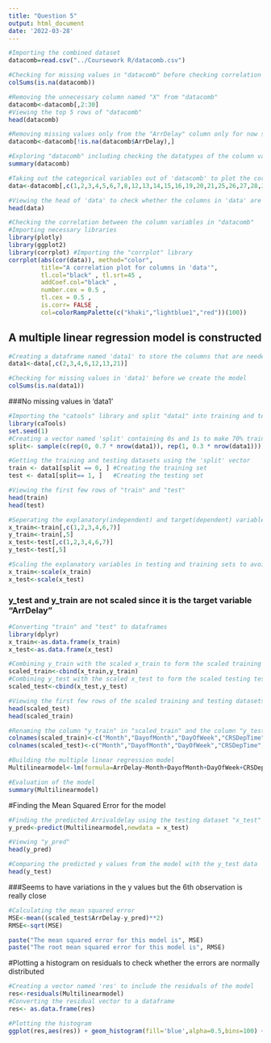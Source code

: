 ---
title: "Question 5"
output: html_document
date: '2022-03-28'
---

```{r}
#Importing the combined dataset
datacomb=read.csv("../Coursework R/datacomb.csv")
```

```{r}
#Checking for missing values in "datacomb" before checking correlation and finding a model
colSums(is.na(datacomb))
```

```{r}
#Removing the unnecessary column named "X" from "datacomb"
datacomb<-datacomb[,2:30]
#Viewing the top 5 rows of "datacomb"
head(datacomb)
```

```{r}
#Removing missing values only from the "ArrDelay" column only for now since the dependent variable of the model is going to be ArrDelay 
datacomb<-datacomb[!is.na(datacomb$ArrDelay),]
```

```{r}
#Exploring "datacomb" including checking the datatypes of the column variables
summary(datacomb)
```

```{r}
#Taking out the categorical variables out of 'datacomb' to plot the correlation plot
data<-datacomb[,c(1,2,3,4,5,6,7,8,12,13,14,15,16,19,20,21,25,26,27,28,29)]
```

```{r}
#Viewing the head of 'data' to check whether the columns in 'data' are numerical variables
head(data)
```

```{r}
#Checking the correlation between the column variables in "datacomb"
#Importing necessary libraries
library(plotly)
library(ggplot2)
library(corrplot) #Importing the "corrplot" library
corrplot(abs(cor(data)), method="color",
         title="A correlation plot for columns in 'data'",
         tl.col="black" , tl.srt=45 ,
         addCoef.col="black" ,
         number.cex = 0.5 ,
         tl.cex = 0.5 ,
         is.corr= FALSE ,
         col=colorRampPalette(c("khaki","lightblue1","red"))(100))
```

## A multiple linear regression model is constructed

```{r}
#Creating a dataframe named 'data1' to store the columns that are needed for the regression model
data1<-data[,c(2,3,4,6,12,13,21)]
```

```{r}
#Checking for missing values in 'data1' before we create the model
colSums(is.na(data1))
```

###No missing values in 'data1'

```{r}
#Importing the "catools" library and split "data1" into training and testing datasets
library(caTools)
set.seed(1)
#Creating a vector named 'split' containing 0s and 1s to make 70% training and 30% testing sets
split<- sample(c(rep(0, 0.7 * nrow(data1)), rep(1, 0.3 * nrow(data1))))
```

```{r}
#Getting the training and testing datasets using the 'split' vector
train <- data1[split == 0, ] #Creating the training set
test <- data1[split== 1, ]   #Creating the testing set
```

```{r}
#Viewing the first few rows of "train" and "test"
head(train)
head(test)
```

```{r}
#Seperating the explanatory(independent) and target(dependent) variables from the training and testing datasets
x_train<-train[,c(1,2,3,4,6,7)]
y_train<-train[,5]
x_test<-test[,c(1,2,3,4,6,7)]
y_test<-test[,5]
```

```{r}
#Scaling the explanatory variables in testing and training sets to avoid multicollinearity
x_train<-scale(x_train)
x_test<-scale(x_test)
```
### y_test and y_train are not scaled since it is the target variable "ArrDelay"

```{r}
#Converting "train" and "test" to dataframes
library(dplyr)
x_train<-as.data.frame(x_train)
x_test<-as.data.frame(x_test)
```

```{r}
#Combining y_train with the scaled x_train to form the scaled training set
scaled_train<-cbind(x_train,y_train)
#Combining y_test with the scaled x_test to form the scaled testing test
scaled_test<-cbind(x_test,y_test)
```

```{r}
#Viewing the first few rows of the scaled training and testing datasets
head(scaled_test)
head(scaled_train)
```

```{r}
#Renaming the column "y_train" in "scaled_train" and the column "y_test" in "scaled_test" to "ArrDelay"
colnames(scaled_train)<-c("Month","DayofMonth","DayOfWeek","CRSDepTime","DepDelay","LateAircraftDelay","ArrDelay")
colnames(scaled_test)<-c("Month","DayofMonth","DayOfWeek","CRSDepTime","DepDelay","LateAircraftDelay","ArrDelay")
```

```{r}
#Building the multiple linear regression model
Multilinearmodel<-lm(formula=ArrDelay~Month+DayofMonth+DayOfWeek+CRSDepTime+DepDelay+LateAircraftDelay, data = scaled_train)
```

```{r}
#Evaluation of the model
summary(Multilinearmodel)
```

#Finding the Mean Squared Error for the model

```{r}
#Finding the predicted Arrivaldelay using the testing dataset "x_test"
y_pred<-predict(Multilinearmodel,newdata = x_test)
```

```{r}
#Viewing "y_pred"
head(y_pred)
```
```{r}
#Comparing the predicted y values from the model with the y_test data
head(y_test)
```
###Seems to have variations in the y values but the 6th observation is really close

```{r}
#Calculating the mean squared error
MSE<-mean((scaled_test$ArrDelay-y_pred)**2)
RMSE<-sqrt(MSE)
```

```{r}
paste("The mean squared error for this model is", MSE)
paste("The root mean squared error for this model is", RMSE)
```


#Plotting a histogram on residuals to check whether the errors are normally distributed

```{r}
#Creating a vector named 'res' to include the residuals of the model
res<-residuals(Multilinearmodel)
#Converting the residual vector to a dataframe
res<- as.data.frame(res)
```

```{r}
#Plotting the histogram 
ggplot(res,aes(res)) + geom_histogram(fill='blue',alpha=0.5,bins=100) + ggtitle("Histogram of the residuals") + xlim(c(-50,50))
```
